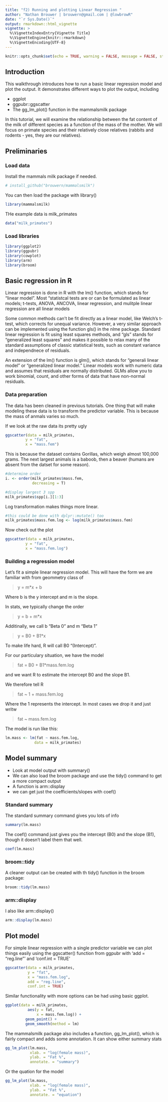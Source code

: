 ```yaml
---
title: "f2) Running and plotting Linear Regression "
author: "Nathan Brouwer | brouwern@gmail.com | @lowbrowR"
date: "`r Sys.Date()`"
output: rmarkdown::html_vignette
vignette: >
  %\VignetteIndexEntry{Vignette Title}
  %\VignetteEngine{knitr::rmarkdown}
  %\VignetteEncoding{UTF-8}
---
```


```r
knitr::opts_chunk$set(echo = TRUE, warning = FALSE, message = FALSE, strip.white = FALSE, cache = TRUE)
```

## Introduction

This walkthrough introduces how to run a basic linear regression model and plot the output.  It demonstrates different ways to plot the output, including

* ggplot
* ggpubr::ggscatter
* The gg_lm_plot() function in the mammalsmilk package

In this tutorial, we will examine the relationship between the fat content of the milk of different species as a function of the mass of the mother.  We will focus on primate species and their relatively close relatives (rabbits and rodents - yes, they are our relatives).

## Preliminaries

### Load data 

Install the mammals milk package if needed.
```r
# install_github("brouwern/mammalsmilk")
```

You can then load the package with library()
```r
library(mammalsmilk)
```


THe example data is milk_primates
```r
data("milk_primates")
```


### Load libraries

```r
library(ggplot2)
library(ggpubr)
library(cowplot)
library(arm)
library(broom)
```



## Basic regression in R

Linear regression is done in R with the lm() function, which stands for "linear model".  Most "statistcal tests are or can be formulated as linear models; t-tests, ANOVA, ANCOVA, linear regression, and mulitple linear regression are all linear models

Some common methods can't be fit directly as a linear model, like Welch's t-test, which corrects for unequal variance.  However, a very similar approach can be implemented using the function gls() in the nlme package.  Standard linear regression is fit using least squares methods, and "gls" stands for "generalized least squares" and makes it possible to relax many of the standard assumptions of classic statistical tests, such as constant variance and independnece of residuals.

An extension of the lm() function is glm(), which stands for "generali linear model" or "generalized linear model."  Linear models work with numeric data and assumes that residuals are normally distributed.  GLMs allow you to work binomial, count, and other forms of data that have non-normal residuals.  


### Data preparation

The data has been cleaned in previous tutorials.  One thing that will make modeling these data is to transform the predictor variable.  This is because the mass of anmals varies so much.

If we look at the raw data its pretty ugly

```r
ggscatter(data = milk_primates,
         y = "fat",
         x = "mass.fem")
```

This is because the dataset contains Gorillas, which weigh almost 100,000 grams.  The next largest animals is a baboob, then a beaver (humans are absent from the datset for some reason).

```r
#determine order
i. <- order(milk_primates$mass.fem,
            decreasing = T)

#display largest 3 spp
milk_primates$spp[i.][1:3]
```


Log transformation makes things more linear.

```r
#this could be done with dplyr::mutate() too
milk_primates$mass.fem.log <- log(milk_primates$mass.fem)
```

Now check out the plot
```r
ggscatter(data = milk_primates,
         y = "fat",
         x = "mass.fem.log")
```


### Building a regression model

Let's fit a simple linear regression model.  This will have the form we are familiar with from geommetry class of

> y = m*x + b

Where b is the y intercept and m is the slope.

In stats, we typically change the order

> y = b + m*x

Additinally, we call b "Beta 0" and m "Beta 1"

> y = B0 + B1*x

To make life hard, R will call B0 "(Intercept)".

For our particulary situation, we have the model

> fat = B0 + B1*mass.fem.log

and we want R to estimate the intercept B0 and the slope B1.

We therefore tell R

> fat ~ 1 + mass.fem.log

Where the 1 represents the intercept.  In most cases we drop it and just writw

> fat ~ mass.fem.log

The model is run like this:

```r
lm.mass <- lm(fat ~ mass.fem.log,
             data = milk_primates)
```


## Model summary

* Look at model output with summary()
* We can also load the broom package and use the tidy() command to get a more compact output
* A function is arm::display
* we can get just the coefficients/slopes with coef() 


### Standard summary

The standard summary command gives you lots of info
```r
summary(lm.mass)
```

The coef() command just gives you the intercept (B0) and the slope (B1), though it doesn't label them that well.
```r
coef(lm.mass)
```

### broom::tidy

A cleaner output can be created with th tidy() function in the broom package:
```r
broom::tidy(lm.mass)
```

### arm::display

I also like arm::display()
```r
arm::display(lm.mass)
```



## Plot model 

For simple linear regression with a single predictor variable we can plot things easily using the ggscatter() function from ggpubr with 'add = "reg.line"' and 'conf.int = TRUE'

```r
ggscatter(data = milk_primates,
          y = "fat",
          x = "mass.fem.log",
          add = "reg.line",
          conf.int = TRUE)
```


Similar functionality with more options can be had using basic ggplot.

```r
ggplot(data = milk_primates,
          aes(y = fat,
              x = mass.fem.log)) +
         geom_point() +
         geom_smooth(method = lm)
```

 
The mammalsmilk package also includes a function, gg_lm_plot(), which is fairly compact and adds some annotation.  It can show either summary stats
```r
gg_lm_plot(lm.mass,
           xlab. = "log(female mass)",
           ylab. = "Fat %",
           annotate. = "summary")
```

Or the quation for the model
```r
gg_lm_plot(lm.mass,
           xlab. = "log(female mass)",
           ylab. = "Fat %",
           annotate. = "equation")
```






```r

```





